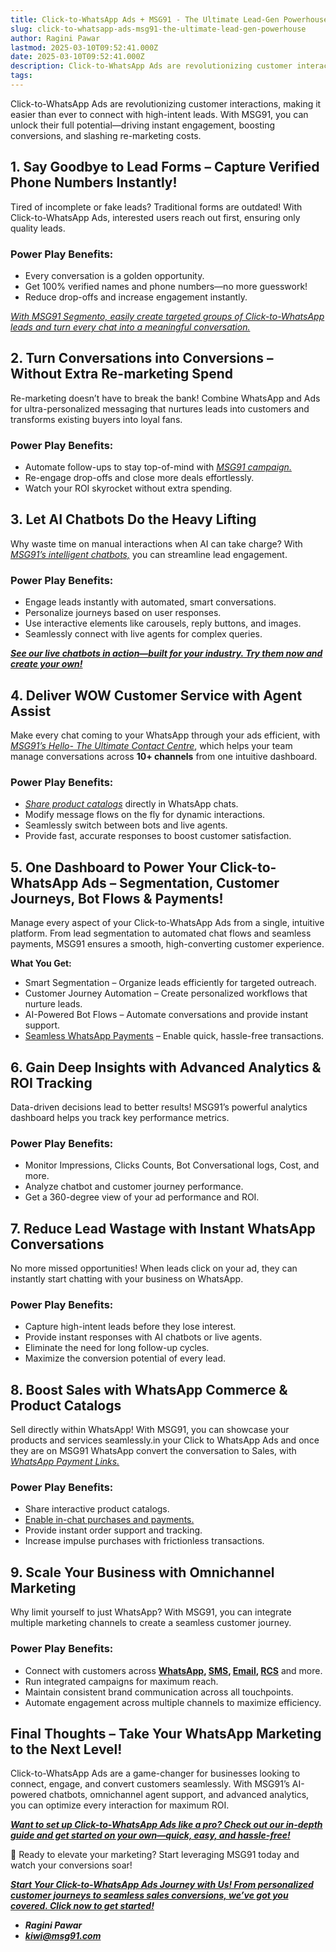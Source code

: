 ```yaml
---
title: Click-to-WhatsApp Ads + MSG91 - The Ultimate Lead-Gen Powerhouse!
slug: click-to-whatsapp-ads-msg91-the-ultimate-lead-gen-powerhouse
author: Ragini Pawar
lastmod: 2025-03-10T09:52:41.000Z
date: 2025-03-10T09:52:41.000Z
description: Click-to-WhatsApp Ads are revolutionizing customer interactions, making it easier than ever to connect with high-intent leads. With MSG91, you can unlock their full potential—driving instant engagement, boosting conversions, and slashing re-marketing costs.
tags:
---
```



Click-to-WhatsApp Ads are revolutionizing customer interactions, making it easier than ever to connect with high-intent leads. With MSG91, you can unlock their full potential—driving instant engagement, boosting conversions, and slashing re-marketing costs.

## **1\. Say Goodbye to Lead Forms – Capture Verified Phone Numbers Instantly\!**

Tired of incomplete or fake leads? Traditional forms are outdated\! With Click-to-WhatsApp Ads, interested users reach out first, ensuring only quality leads.

### **Power Play Benefits:**

* Every conversation is a golden opportunity.  
* Get 100% verified names and phone numbers—no more guesswork\!  
* Reduce drop-offs and increase engagement instantly.

[*With MSG91 Segmento, easily create targeted groups of Click-to-WhatsApp leads and turn every chat into a meaningful conversation.*](https://msg91.com/in/segmento)

## **2\. Turn Conversations into Conversions – Without Extra Re-marketing Spend**

Re-marketing doesn’t have to break the bank\! Combine WhatsApp and Ads for ultra-personalized messaging that nurtures leads into customers and transforms existing buyers into loyal fans.

### **Power Play Benefits:**

* Automate follow-ups to stay top-of-mind with [*MSG91 campaign.*](https://msg91.com/in/campaign)  
* Re-engage drop-offs and close more deals effortlessly.  
* Watch your ROI skyrocket without extra spending.

## **3\. Let AI Chatbots Do the Heavy Lifting**

Why waste time on manual interactions when AI can take charge? With [*MSG91’s intelligent chatbots,*](https://msg91.com/in/hello) you can streamline lead engagement.

### **Power Play Benefits:**

* Engage leads instantly with automated, smart conversations.  
* Personalize journeys based on user responses.  
* Use interactive elements like carousels, reply buttons, and images.  
* Seamlessly connect with live agents for complex queries.

[***See our live chatbots in action—built for your industry. Try them now and create your own\!***](https://msg91.com/demochatbot)

## **4\. Deliver WOW Customer Service with Agent Assist**

Make every chat coming to your WhatsApp through your ads efficient, with [*MSG91’s Hello- The Ultimate Contact Centre*](https://msg91.com/in/hello), which helps your team manage conversations across **10+ channels** from one intuitive dashboard.

### **Power Play Benefits:**

* [*Share product catalogs*](https://msg91.com/in/whatsapp) directly in WhatsApp chats.  
* Modify message flows on the fly for dynamic interactions.  
* Seamlessly switch between bots and live agents.  
* Provide fast, accurate responses to boost customer satisfaction.

## **5\. One Dashboard to Power Your Click-to-WhatsApp Ads – Segmentation, Customer Journeys, Bot Flows & Payments\!**

Manage every aspect of your Click-to-WhatsApp Ads from a single, intuitive platform. From lead segmentation to automated chat flows and seamless payments, MSG91 ensures a smooth, high-converting customer experience.

**What You Get:**

* Smart Segmentation – Organize leads efficiently for targeted outreach.  
* Customer Journey Automation – Create personalized workflows that nurture leads.  
* AI-Powered Bot Flows – Automate conversations and provide instant support.  
* [Seamless WhatsApp Payments](https://msg91.com/whatsapp) – Enable quick, hassle-free transactions.

## **6\. Gain Deep Insights with Advanced Analytics & ROI Tracking**

Data-driven decisions lead to better results\! MSG91’s powerful analytics dashboard helps you track key performance metrics.

### **Power Play Benefits:**

* Monitor Impressions, Clicks Counts, Bot Conversational logs, Cost, and more.  
* Analyze chatbot and customer journey performance.  
* Get a 360-degree view of your ad performance and ROI.

## **7\. Reduce Lead Wastage with Instant WhatsApp Conversations**

No more missed opportunities\! When leads click on your ad, they can instantly start chatting with your business on WhatsApp.

### **Power Play Benefits:**

* Capture high-intent leads before they lose interest.  
* Provide instant responses with AI chatbots or live agents.  
* Eliminate the need for long follow-up cycles.  
* Maximize the conversion potential of every lead.

## **8\. Boost Sales with WhatsApp Commerce & Product Catalogs**

Sell directly within WhatsApp\! With MSG91, you can showcase your products and services seamlessly.in your Click to WhatsApp Ads and once they are on MSG91 WhatsApp convert the conversation to Sales, with [*WhatsApp Payment Links.*](https://msg91.com/in/whatsapp)

### **Power Play Benefits:**

* Share interactive product catalogs.  
* [Enable in-chat purchases and payments.](https://msg91.com/in/whatsapp)  
* Provide instant order support and tracking.  
* Increase impulse purchases with frictionless transactions.

## **9\. Scale Your Business with Omnichannel Marketing**

Why limit yourself to just WhatsApp? With MSG91, you can integrate multiple marketing channels to create a seamless customer journey.

### **Power Play Benefits:**

* Connect with customers across [**WhatsApp**](https://msg91.com/in/whatsapp)**, [SMS](https://msg91.com/in/sms), [Email](https://msg91.com/in/email), [RCS](https://msg91.com/in/rcs)** and more.  
* Run integrated campaigns for maximum reach.  
* Maintain consistent brand communication across all touchpoints.  
* Automate engagement across multiple channels to maximize efficiency.

## **Final Thoughts – Take Your WhatsApp Marketing to the Next Level\!**

Click-to-WhatsApp Ads are a game-changer for businesses looking to connect, engage, and convert customers seamlessly. With MSG91’s AI-powered chatbots, omnichannel agent support, and advanced analytics, you can optimize every interaction for maximum ROI.

[***Want to set up Click-to-WhatsApp Ads like a pro? Check out our in-depth guide and get started on your own—quick, easy, and hassle-free\!***](https://msg91.com/help/whatsapp/click-to-whatsapp-ads)

🚀 Ready to elevate your marketing? Start leveraging MSG91 today and watch your conversions soar\! 

[***Start Your Click-to-WhatsApp Ads Journey with Us\! From personalized customer journeys to seamless sales conversions, we’ve got you covered. Click now to get started\!***](https://calendly.com/msg91-whatsapp?utm_source=campaign) 

- ***Ragini Pawar***  
- ***kiwi@msg91.com***



